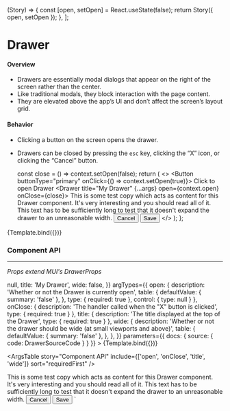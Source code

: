 
  (Story) => {
    const [open, setOpen] = React.useState(false);
    return Story({ open, setOpen });
  },
];

<Meta title="Components/Drawer" component={Drawer} />

# Drawer

#### Overview

- Drawers are essentially modal dialogs that appear on the right of the screen rather than the center.
- Like traditional modals, they block interaction with the page content.
- They are elevated above the app’s UI and don’t affect the screen’s layout grid.

#### Behavior

- Clicking a button on the screen opens the drawer.
- Drawers can be closed by pressing the `esc` key, clicking the “X” icon, or clicking the “Cancel” button.

  const close = () => context.setOpen(false);
  return (
    <>
      <Button buttonType="primary" onClick={() => context.setOpen(true)}>
        Click to open Drawer
      </Button>
      <Drawer title="My Drawer" {...args} open={context.open} onClose={close}>
        <Typography>
          This is some test copy which acts as content for this Drawer
          component. It's very interesting and you should read all of it. This
          text has to be sufficiently long to test that it doesn't expand the
          drawer to an unreasonable width.
        </Typography>
        <TextField
          label="Input Some Text"
          placeholder="This is a placeholder"
        />
        <ActionsPanel>
          <Button buttonType="secondary" onClick={close}>
            Cancel
          </Button>
          <Button buttonType="primary" onClick={close}>
            Save
          </Button>
        </ActionsPanel>
      </Drawer>
    </>
  );
};

<Canvas>
  <Story
    name="Default"
    decorators={decorators}
    parameters={{ docs: { source: { code: DrawerSourceCode } } }}
  >
    {Template.bind({})}
  </Story>
</Canvas>

### Component API

---

_Props extend MUI's DrawerProps_

<Canvas>
  <Story
    name="Component API"
    decorators={decorators}
    args={{
      open: false,
      onClose: () => null,
      title: 'My Drawer',
      wide: false,
    }}
    argTypes={{
      open: {
        description: 'Whether or not the Drawer is currently open',
        table: {
          defaultValue: { summary: 'false' },
        },
        type: {
          required: true
        },
        control: {
          type: null
        }
      },
      onClose: {
        description: 'The handler called when the "X" button is clicked',
        type: {
          required: true
        }
      },
      title: {
        description: 'The title displayed at the top of the Drawer',
        type: {
          required: true
        }
      },
      wide: {
        description:
          'Whether or not the drawer should be wide (at small viewports and above)',
        table: {
          defaultValue: { summary: 'false' },
        },
      },
    }}
    parameters={{ docs: { source: { code: DrawerSourceCode } } }}
  >
    {Template.bind({})}
  </Story>
</Canvas>

<ArgsTable
  story="Component API"
  include={['open', 'onClose', 'title', 'wide']}
  sort="requiredFirst"
/>

  <Drawer title="My Drawer" open={open} onClose={close}>
  <Typography>
    This is some test copy which acts as content for this Drawer
    component. It's very interesting and you should read all of it. This
    text has to be sufficiently long to test that it doesn't expand the
    drawer to an unreasonable width.
  </Typography>
  <TextField
    label="Input Some Text"
    placeholder="This is a placeholder"
  />
  <ActionsPanel>
    <Button buttonType="secondary" onClick={close}>
      Cancel
    </Button>
    <Button buttonType="primary" onClick={close}>
      Save
    </Button>
  </ActionsPanel>
</Drawer>
`
